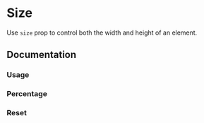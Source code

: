 

# Size

Use `size` prop to control both the width and height of an element.

<Scale values="w" />

## Documentation

### Usage

<Demo component={Usage} />

### Percentage

<Demo component={PercentageUsage} />

### Reset

<Demo component={ResetUsage} />

